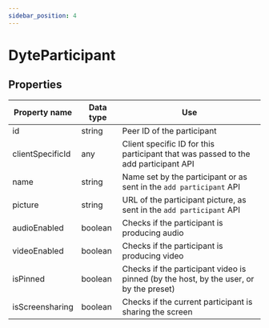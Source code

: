 ```yaml
---
sidebar_position: 4
---
```


# DyteParticipant

## Properties

| Property name    | Data type | Use                                                                                    |
| ---------------- | --------- | -------------------------------------------------------------------------------------- |
| id               | string    | Peer ID of the participant                                                             |
| clientSpecificId | any       | Client specific ID for this participant that was passed to the add participant API     |
| name             | string    | Name set by the participant or as sent in the `add participant` API                    |
| picture          | string    | URL of the participant picture, as sent in the `add participant` API                   |
| audioEnabled     | boolean   | Checks if the participant is producing audio                                           |
| videoEnabled     | boolean   | Checks if the participant is producing video                                           |
| isPinned         | boolean   | Checks if the participant video is pinned (by the host, by the user, or by the preset) |
| isScreensharing  | boolean   | Checks if the current participant is sharing the screen                                |
